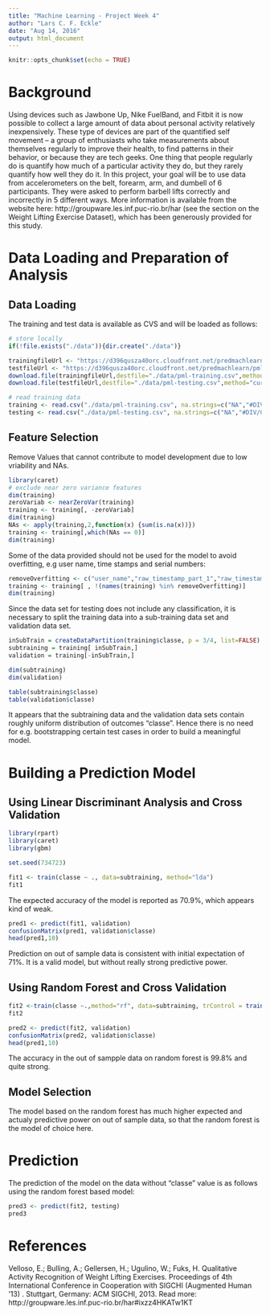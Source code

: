 ```yaml
---
title: "Machine Learning - Project Week 4"
author: "Lars C. F. Eckle"
date: "Aug 14, 2016"
output: html_document
---
```


```r
knitr::opts_chunk$set(echo = TRUE)
```


# Background

Using devices such as Jawbone Up, Nike FuelBand, and Fitbit it is now possible to collect a large amount of data about personal activity relatively inexpensively. These type of devices are part of the quantified self movement – a group of enthusiasts who take measurements about themselves regularly to improve their health, to find patterns in their behavior, or because they are tech geeks. One thing that people regularly do is quantify how much of a particular activity they do, but they rarely quantify how well they do it. In this project, your goal will be to use data from accelerometers on the belt, forearm, arm, and dumbell of 6 participants. They were asked to perform barbell lifts correctly and incorrectly in 5 different ways. More information is available from the website here: http://groupware.les.inf.puc-rio.br/har (see the section on the Weight Lifting Exercise Dataset), which has been generously provided for this study.

# Data Loading and Preparation of Analysis

## Data Loading
The training and test data is available as CVS and will be loaded as follows:

```r

# store locally
if(!file.exists("./data")){dir.create("./data")}

trainingfileUrl <- "https://d396qusza40orc.cloudfront.net/predmachlearn/pml-training.csv"
testfileUrl <- "https://d396qusza40orc.cloudfront.net/predmachlearn/pml-testing.csv"
download.file(trainingfileUrl,destfile="./data/pml-training.csv",method="curl")
download.file(testfileUrl,destfile="./data/pml-testing.csv",method="curl")

# read training data
training <- read.csv("./data/pml-training.csv", na.strings=c("NA","#DIV/0!", "") )
testing <- read.csv("./data/pml-testing.csv", na.strings=c("NA","#DIV/0!", "") )

```

## Feature Selection

Remove Values that cannot contribute to model development due to low vriability and NAs.
```r
library(caret)
# exclude near zero variance features
dim(training)
zeroVariab <- nearZeroVar(training)
training <- training[, -zeroVariab]
dim(training)
NAs <- apply(training,2,function(x) {sum(is.na(x))})
training <- training[,which(NAs == 0)]
dim(training)
```

Some of the data provided should not be used for the model to avoid overfitting, e.g user name, time stamps and serial numbers:
```r
removeOverfitting <- c("user_name","raw_timestamp_part_1","raw_timestamp_part_2" ,"cvtd_timestamp", "X") 
training <- training[ , !(names(training) %in% removeOverfitting)]
dim(training)
```

Since the data set for testing does not include any classification, it is necessary to split the training data into a sub-training data set and validation data set.

```r
inSubTrain = createDataPartition(training$classe, p = 3/4, list=FALSE)
subtraining = training[ inSubTrain,]
validation = training[-inSubTrain,]

dim(subtraining)
dim(validation)

table(subtraining$classe)
table(validation$classe)
```
It appears that the subtraining data and the validation data sets contain roughly uniform distribution of outcomes "classe".
Hence there is no need for e.g. bootstrapping certain test cases in order to build a meaningful model.

# Building a Prediction Model

## Using Linear Discriminant Analysis and Cross Validation

```r
library(rpart) 
library(caret)
library(gbm)

set.seed(734723)

fit1 <- train(classe ~ ., data=subtraining, method="lda")
fit1
```

The expected accuracy of the model is reported as 70.9%, which appears kind of weak.

```r
pred1 <- predict(fit1, validation)
confusionMatrix(pred1, validation$classe)
head(pred1,10)
```

Prediction on out of sample data is consistent with initial expectation of 71%.  It is a valid model, but without really strong predictive power.

## Using Random Forest and Cross Validation

```r
fit2 <-train(classe ~.,method="rf", data=subtraining, trControl = trainControl(method="cv"),number=3)
fit2

pred2 <- predict(fit2, validation)
confusionMatrix(pred2, validation$classe)
head(pred1,10)
```

The accuracy in the out of sampple data on random forest is 99.8% and quite strong.


## Model Selection

The model based on the random forest has much higher expected and actualy predictive power on out of sample data, so that the random forest is the model of choice here.

# Prediction

The prediction of the model on the data without "classe" value is as follows using the random forest based model:

```r

pred3 <- predict(fit2, testing)
pred3
```

# References

Velloso, E.; Bulling, A.; Gellersen, H.; Ugulino, W.; Fuks, H. Qualitative Activity Recognition of Weight Lifting Exercises. Proceedings of 4th International Conference in Cooperation with SIGCHI (Augmented Human '13) . Stuttgart, Germany: ACM SIGCHI, 2013.
Read more: http://groupware.les.inf.puc-rio.br/har#ixzz4HKATw1KT
